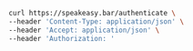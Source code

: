```bash Authenticate.sh
curl https://speakeasy.bar/authenticate \
--header 'Content-Type: application/json' \
--header 'Accept: application/json' \
--header 'Authorization: '
```
